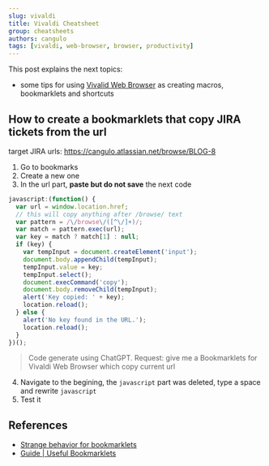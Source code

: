 ```yaml
---
slug: vivaldi
title: Vivaldi Cheatsheet
group: cheatsheets
authors: cangulo
tags: [vivaldi, web-browser, browser, productivity]
---
```


This post explains the next topics:
* some tips for using [Vivalid Web Browser](https://vivaldi.com) as creating macros, bookmarklets and shortcuts

<!--truncate-->

## How to create a bookmarklets that copy JIRA tickets from the url

target JIRA urls: https://cangulo.atlassian.net/browse/BLOG-8

1. Go to bookmarks
2. Create a new one
3. In the url part, **paste but do not save** the next code


```javascript
javascript:(function() {
  var url = window.location.href;
  // this will copy anything after /browse/ text
  var pattern = /\/browse\/([^\/]+)/;
  var match = pattern.exec(url);
  var key = match ? match[1] : null;
  if (key) {
    var tempInput = document.createElement('input');
    document.body.appendChild(tempInput);
    tempInput.value = key;
    tempInput.select();
    document.execCommand('copy');
    document.body.removeChild(tempInput);
    alert('Key copied: ' + key);
    location.reload();
  } else {
    alert('No key found in the URL.');
    location.reload();
  }
})();
```
> Code generate using ChatGPT. Request: give me a  Bookmarklets for Vivaldi Web Browser which copy current url

4. Navigate to the begining, the `javascript` part was deleted, type a space and rewrite `javascript`
5. Test it

## References

* [Strange behavior for bookmarklets](https://forum.vivaldi.net/topic/84388/strange-behavior-for-bookmarklets)
* [Guide | Useful Bookmarklets](https://forum.vivaldi.net/topic/54337/guide-useful-bookmarklets)
